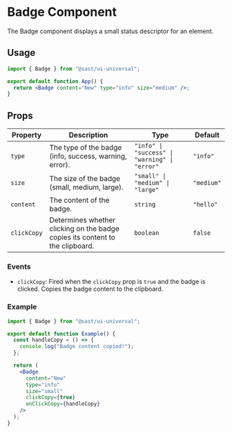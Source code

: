 

# Badge Component

The Badge component displays a small status descriptor for an element.

<Wraper>
    <Badge content="New" type="info" size="medium" />
</Wraper>

## Usage

```jsx
import { Badge } from "@sast/ui-universal";

export default function App() {
  return <Badge content="New" type="info" size="medium" />;
}
```

## Props

| Property    | Description                                             | Type                      | Default |
|-------------|---------------------------------------------------------|---------------------------|---------|
| `type`      | The type of the badge (info, success, warning, error). | `"info" \| "success" \| "warning" \| "error"` | `"info"` |
| `size`      | The size of the badge (small, medium, large).          | `"small" \| "medium" \| "large"` | `"medium"` |
| `content`   | The content of the badge.                               | `string`                  | `"hello"` |
| `clickCopy` | Determines whether clicking on the badge copies its content to the clipboard. | `boolean` | `false` |

### Events

- `clickCopy`: Fired when the `clickCopy` prop is `true` and the badge is clicked. Copies the badge content to the clipboard.

### Example

```jsx playground direction=vertical
import { Badge } from "@sast/ui-universal";

export default function Example() {
  const handleCopy = () => {
    console.log("Badge content copied!");
  };

  return (
    <Badge
      content="New"
      type="info"
      size="small"
      clickCopy={true}
      onClickCopy={handleCopy}
    />
  );
}
```